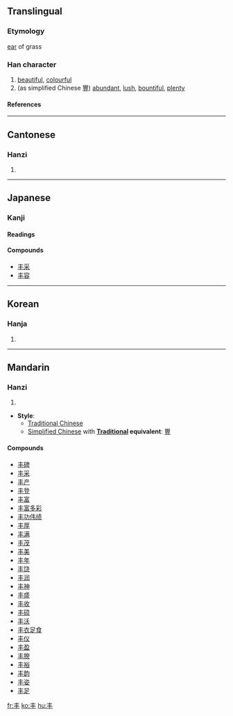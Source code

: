 {{see|豐}}<!-- may be replaced by zh-forms -->

==Translingual==
===Etymology===
[[ear]] of grass
===Han character===
{{Han char|rad=丨|as=03|sn=4|four=5000<sub>0</sub>|canj=手十 (QJ)}}
# [[beautiful]], [[colourful]]
# (as simplified Chinese [[豐]]) [[abundant]], [[lush]], [[bountiful]], [[plenty]]
====References====
{{Han ref|kx=0079.080|dkj=00076|dj=0161.030|hdz=10028.070|uh=4E30|ud=20016|bh=A4A5|bd=42149}}
----
==Cantonese==
===Hanzi===
{{yue-hanzi|jyut=|y=fung1}}
# {{defn|Cantonese}}
----
==Japanese==
===Kanji===
{{ja-kanji|grade=|rs=丨03}}
====Readings====
{{ja-readings|on=[[ほう]] (hō), [[ふ]] (fu), [[ふう]] (fū), [[ぶ]] (bu)|kun=[[みめよい]] (mimeyoi), [[しげる]] (shigeru)}}

====Compounds====
*[[丰采]]
*[[丰容]]
----
==Korean==
===Hanja===
{{ko-hanja|hangeul=[[봉]]|rv=bong|mr=pong}}
# {{defn|Korean}}
----
==Mandarin==
===Hanzi===
{{cmn-hanzi|pin=fēng (feng1)|wg=feng<sup>1</sup>|y=}}
# {{defn|Mandarin}}

* '''Style''':  
** [[Traditional Chinese]]
** [[Simplified Chinese]] with '''[[Traditional Chinese|Traditional]] equivalent''': [[豐]]

====Compounds====
*[[丰碑]]
*[[丰采]]
*[[丰产]]
*[[丰登]]
*[[丰富]]
*[[丰富多彩]]
*[[丰功伟绩]]
*[[丰厚]]
*[[丰满]]
*[[丰茂]]
*[[丰美]]
*[[丰年]]
*[[丰饶]]
*[[丰润]]
*[[丰神]]
*[[丰盛]]
*[[丰收]]
*[[丰硕]]
*[[丰沃]]
*[[丰衣足食]]
*[[丰仪]]
*[[丰盈]]
*[[丰腴]]
*[[丰裕]]
*[[丰韵]]
*[[丰姿]]
*[[丰足]]

[[fr:丰]]
[[ko:丰]]
[[hu:丰]]
